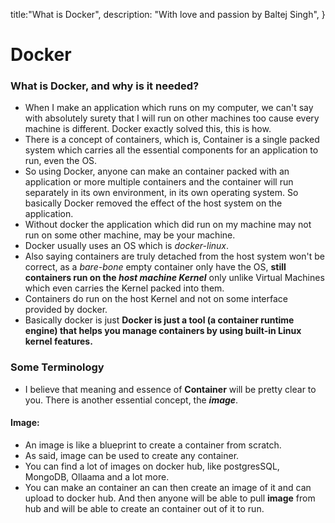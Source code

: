 title:"What is Docker",
description: "With love and passion by Baltej Singh",
}

# Docker
### What is Docker, and why is it needed?
- When I make an application which runs on my computer, we can't say with absolutely surety that I will run on other machines too cause every machine is different. Docker exactly solved this, this is how.  
- There is a concept of containers, which is, Container is a single packed system which carries all the essential components for an application to run, even the OS.
- So using Docker, anyone can make an container packed with an application or more multiple containers and the container will run separately in its own environment, in its own operating system.
So basically Docker removed the effect of the host system on the application.
- Without docker the application which did run on my machine may not run on some other machine, may be your machine.
- Docker usually uses an OS which is *docker-linux*.
- Also saying containers are truly detached from the host system won't be correct, as a *bare-bone* empty container only have the OS, **still containers run on the *host machine Kernel*** only unlike Virtual Machines which even carries the Kernel packed into them.
- Containers do run on the host Kernel and not on some interface provided by docker.
- Basically docker is just **Docker is just a tool (a container runtime engine) that helps you manage containers by using built-in Linux kernel features.**

### Some Terminology
- I believe that meaning and essence of **Container** will be pretty clear to you. There is another essential concept, the ***image***.
#### Image:
- An image is like a blueprint to create a container from scratch.
- As said, image can be used to create any container. 
- You can find a lot of images on docker hub, like postgresSQL, MongoDB, Ollaama and a lot more.
- You can make an container an can then create an image of it and can upload to docker hub. And then anyone will be able to pull **image** from hub and will be able to create an container out of it to run.
    